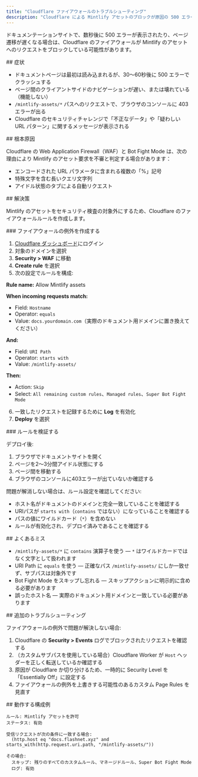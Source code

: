 ```yaml
---
title: "Cloudflare ファイアウォールのトラブルシューティング"
description: "Cloudflare による Mintlify アセットのブロックが原因の 500 エラーやページ遷移の遅さを解消する"
---
```


ドキュメンテーションサイトで、数秒後に 500 エラーが表示されたり、ページ遷移が遅くなる場合は、Cloudflare のファイアウォールが Mintlify のアセットへのリクエストをブロックしている可能性があります。

<div id="symptoms">
  ## 症状
</div>

- ドキュメントページは最初は読み込まれるが、30〜60秒後に 500 エラーでクラッシュする
- ページ間のクライアントサイドのナビゲーションが遅い、または壊れている（機能しない）
- `/mintlify-assets/*` パスへのリクエストで、ブラウザのコンソールに 403 エラーが出る
- Cloudflare のセキュリティチャレンジで「不正なデータ」や「疑わしい URL パターン」に関するメッセージが表示される

<div id="root-cause">
  ## 根本原因
</div>

Cloudflare の Web Application Firewall（WAF）と Bot Fight Mode は、次の理由により Mintlify のアセット要求を不審と判定する場合があります：

- エンコードされた URL パラメータに含まれる複数の「%」記号
- 特殊文字を含む長いクエリ文字列
- アイドル状態のタブによる自動リクエスト

<div id="solution">
  ## 解決策
</div>

Mintlify のアセットをセキュリティ検査の対象外にするため、Cloudflare のファイアウォールルールを作成します。

<div id="create-the-firewall-exception">
  ### ファイアウォールの例外を作成する
</div>

1. [Cloudflare ダッシュボード](https://dash.cloudflare.com/)にログイン
2. 対象のドメインを選択
3. **Security > WAF** に移動
4. **Create rule** を選択
5. 次の設定でルールを構成:

**Rule name:** Allow Mintlify assets

**When incoming requests match:**

- Field: `Hostname`
- Operator: `equals`
- Value: `docs.yourdomain.com`（実際のドキュメント用ドメインに置き換えてください）

**And:**

- Field: `URI Path`
- Operator: `starts with`
- Value: `/mintlify-assets/`

**Then:**

- Action: `Skip`
- Select: `All remaining custom rules`、`Managed rules`、`Super Bot Fight Mode`

6. 一致したリクエストを記録するために **Log** を有効化
7. **Deploy** を選択

<div id="verify-the-rule">
  ### ルールを検証する
</div>

デプロイ後:

1. ブラウザでドキュメントサイトを開く
2. ページを2〜3分間アイドル状態にする
3. ページ間を移動する
4. ブラウザのコンソールに403エラーが出ていないか確認する

問題が解消しない場合は、ルール設定を確認してください:

- ホスト名がドキュメントのドメインと完全一致していることを確認する
- URIパスが `starts with`（`contains` ではない）になっていることを確認する
- パスの値にワイルドカード（`*`）を含めない
- ルールが有効化され、デプロイ済みであることを確認する

<div id="common-mistakes">
  ## よくあるミス
</div>

- `/mintlify-assets/*` に `contains` 演算子を使う — `*` はワイルドカードではなく文字として扱われます
- URI Path に `equals` を使う — 正確なパス `/mintlify-assets/` にしか一致せず、サブパスは対象外です
- Bot Fight Mode をスキップし忘れる — スキップアクションに明示的に含める必要があります
- 誤ったホスト名 — 実際のドキュメント用ドメインと一致している必要があります

<div id="additional-troubleshooting">
  ## 追加のトラブルシューティング
</div>

ファイアウォールの例外で問題が解決しない場合:

1. Cloudflare の **Security > Events** ログでブロックされたリクエストを確認する
2. （カスタムサブパスを使用している場合）Cloudflare Worker が `Host` ヘッダーを正しく転送しているか確認する
3. 原因が Cloudflare か切り分けるため、一時的に Security Level を「Essentially Off」に設定する
4. ファイアウォールの例外を上書きする可能性のあるカスタム Page Rules を見直す

<div id="example-working-configuration">
  ## 動作する構成例
</div>

```
ルール: Mintlify アセットを許可
ステータス: 有効

受信リクエストが次の条件に一致する場合:
  (http.host eq "docs.flashnet.xyz" and starts_with(http.request.uri.path, "/mintlify-assets/"))

その場合:
  スキップ: 残りのすべてのカスタムルール、マネージドルール、Super Bot Fight Mode
  ログ: 有効
```
